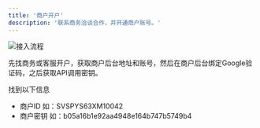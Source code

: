 ```yaml
---
title: '商户开户'
description: '联系商务洽谈合作，并开通商户账号。'
---
```


<img
  className="block"
  src="/docs/images/pay247_dev.png"
  alt="接入流程"
/>


先找商务或客服开户，获取商户后台地址和账号，然后在商户后台绑定Google验证码，之后获取API调用密钥。

找到以下信息

* 商户ID  如：SVSPYS63XM10042
* 商户密钥 如：b05a16b1e92aa4948e164b747b5749b4